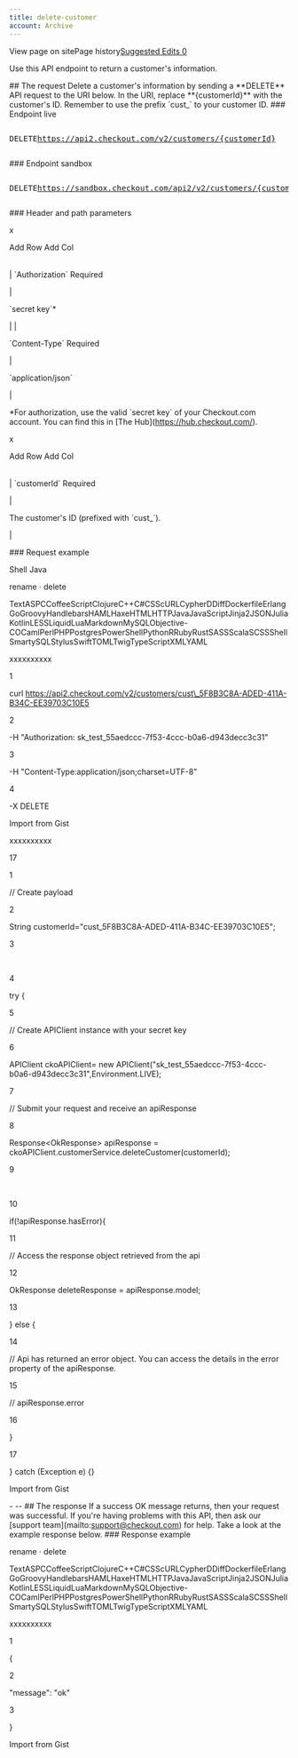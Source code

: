 ```yaml
---
title: delete-customer
account: Archive
---
```


View page on sitePage history[Suggested Edits 0](/project/checkoutdocs-legacy/v1.9/suggested)

Use this API endpoint to return a customer's information.

\## The request Delete a customer's information by sending a \*\*DELETE\*\* API request to the URI below. In the URI, replace \*\*{customerId}\*\* with the customer's ID. Remember to use the prefix \`cust\_\` to your customer ID. ### Endpoint live <pre class="api-header-long-url"><p class="api-header"><span class="delete-tag">DELETE</span>https://api2.checkout.com/v2/customers/{customerId}</p></pre> ### Endpoint sandbox <pre class="api-header-long-url"><p class="api-header"><span class="delete-tag">DELETE</span>https://sandbox.checkout.com/api2/v2/customers/{customerId}</p></pre> ### Header and path parameters

x

Add Row Add Col

|     |     |
| --- | --- |

|
\`Authorization\` <span class="req-def">Required</span>

|

\`secret key\`\*

|
|

\`Content-Type\` <span class="req-def">Required</span>

|

\`application/json\`

|

\*For authorization, use the valid \`secret key\` of your Checkout.com account. You can find this in \[The Hub\](https://hub.checkout.com/).

x

Add Row Add Col

|     |     |
| --- | --- |

|
\`customerId\` <span class="req-def">Required</span>

|

The customer's ID (prefixed with \`cust\_\`).

|

\### Request example

Shell Java

rename · delete

TextASPCCoffeeScriptClojureC++C#CSScURLCypherDDiffDockerfileErlangGoGroovyHandlebarsHAMLHaxeHTMLHTTPJavaJavaScriptJinja2JSONJuliaKotlinLESSLiquidLuaMarkdownMySQLObjective-COCamlPerlPHPPostgresPowerShellPythonRRubyRustSASSScalaSCSSShellSmartySQLStylusSwiftTOMLTwigTypeScriptXMLYAML

xxxxxxxxxx

1

curl https://api2.checkout.com/v2/customers/cust\_5F8B3C8A-ADED-411A-B34C-EE39703C10E5

2

\-H "Authorization: sk_test_55aedccc-7f53-4ccc-b0a6-d943decc3c31"

3

\-H "Content-Type:application/json;charset=UTF-8"

4

\-X DELETE

Import from Gist

xxxxxxxxxx

17

1

// Create payload

2

String customerId\="cust_5F8B3C8A-ADED-411A-B34C-EE39703C10E5";

3

​

4

try {

5

// Create APIClient instance with your secret key

6

APIClient ckoAPIClient\= new APIClient("sk_test_55aedccc-7f53-4ccc-b0a6-d943decc3c31",Environment.LIVE);

7

// Submit your request and receive an apiResponse

8

Response<OkResponse\> apiResponse \= ckoAPIClient.customerService.deleteCustomer(customerId);

9

​

10

if(!apiResponse.hasError){

11

// Access the response object retrieved from the api

12

OkResponse deleteResponse \= apiResponse.model;

13

} else {

14

// Api has returned an error object. You can access the details in the error property of the apiResponse.

15

// apiResponse.error

16

}

17

} catch (Exception e) {}

Import from Gist

\- -- ## The response If a success OK message returns, then your request was successful. If you're having problems with this API, then ask our \[support team\](mailto:support@checkout.com) for help. Take a look at the example response below. ### Response example

rename · delete

TextASPCCoffeeScriptClojureC++C#CSScURLCypherDDiffDockerfileErlangGoGroovyHandlebarsHAMLHaxeHTMLHTTPJavaJavaScriptJinja2JSONJuliaKotlinLESSLiquidLuaMarkdownMySQLObjective-COCamlPerlPHPPostgresPowerShellPythonRRubyRustSASSScalaSCSSShellSmartySQLStylusSwiftTOMLTwigTypeScriptXMLYAML

xxxxxxxxxx

1

{

2

"message": "ok"

3

}

Import from Gist

